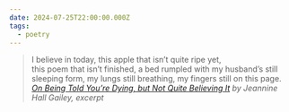 ```yaml
---
date: 2024-07-25T22:00:00.000Z
tags:
  - poetry
---
```

> I believe in today, this apple that isn’t quite ripe yet,<br/>
> this poem that isn’t finished, a bed rumpled with my husband’s still<br/>
> sleeping form, my lungs still breathing, my fingers still on this page.
> <cite><i>[On Being Told You’re Dying, but Not Quite Believing It](https://poems.com/poem/on-being-told-youre-dying-but-not-quite-believing-it/)</i> by Jeannine Hall Gailey, excerpt</cite>
